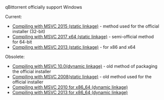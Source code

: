 qBittorrent officially support Windows

Current:
* [[Compiling with MSVC 2015 (static linkage)]] - method used for the official installer (32-bit)
* [[Compiling with MSVC 2017 x64 (static linkage)]] - semi-official method for 64-bit
* [[Compiling with MSVC 2013 (static linkage)]] - for x86 and x64

Obsolete:
* [[Compiling with MSVC 10.0(dynamic linkage)]] - old method of packaging the official installer
* [[Compiling with MSVC 2008(static linkage)]] - old method used for the official installer
* [[Compiling with MSVC 2010 for x86_64 (dynamic linkage)]]
* [[Compiling with MSVC 2013 for x86_64 (dynamic linkage)]]
